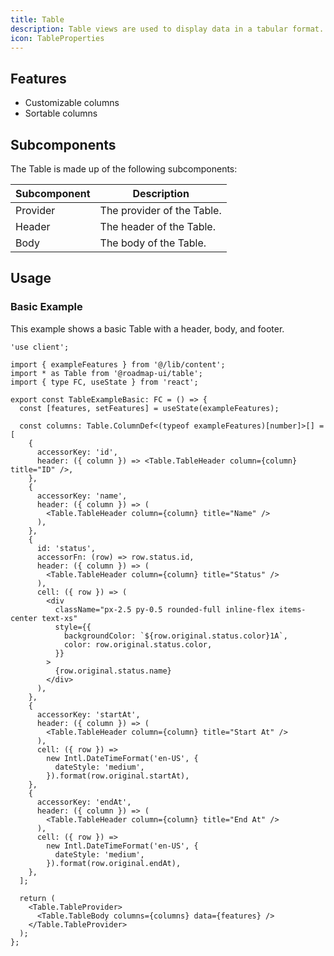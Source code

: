 ```yaml
---
title: Table
description: Table views are used to display data in a tabular format. They are useful for displaying large amounts of data in a structured way.
icon: TableProperties
---
```


<div className="not-prose w-full bg-white border rounded-xl overflow-auto" style={{ height: '32rem' }}>
  <Table.Basic />
</div>

## Features

- Customizable columns
- Sortable columns

## Subcomponents

The Table is made up of the following subcomponents:

| Subcomponent | Description |
| ------- | ----------- |
| Provider | The provider of the Table. |
| Header | The header of the Table. |
| Body | The body of the Table. |

## Usage

### Basic Example

This example shows a basic Table with a header, body, and footer.

<div className="not-prose w-full bg-white border rounded-xl overflow-auto" style={{ height: '32rem' }}>
  <Table.Basic />
</div>

```tsx
'use client';

import { exampleFeatures } from '@/lib/content';
import * as Table from '@roadmap-ui/table';
import { type FC, useState } from 'react';

export const TableExampleBasic: FC = () => {
  const [features, setFeatures] = useState(exampleFeatures);

  const columns: Table.ColumnDef<(typeof exampleFeatures)[number]>[] = [
    {
      accessorKey: 'id',
      header: ({ column }) => <Table.TableHeader column={column} title="ID" />,
    },
    {
      accessorKey: 'name',
      header: ({ column }) => (
        <Table.TableHeader column={column} title="Name" />
      ),
    },
    {
      id: 'status',
      accessorFn: (row) => row.status.id,
      header: ({ column }) => (
        <Table.TableHeader column={column} title="Status" />
      ),
      cell: ({ row }) => (
        <div
          className="px-2.5 py-0.5 rounded-full inline-flex items-center text-xs"
          style={{
            backgroundColor: `${row.original.status.color}1A`,
            color: row.original.status.color,
          }}
        >
          {row.original.status.name}
        </div>
      ),
    },
    {
      accessorKey: 'startAt',
      header: ({ column }) => (
        <Table.TableHeader column={column} title="Start At" />
      ),
      cell: ({ row }) =>
        new Intl.DateTimeFormat('en-US', {
          dateStyle: 'medium',
        }).format(row.original.startAt),
    },
    {
      accessorKey: 'endAt',
      header: ({ column }) => (
        <Table.TableHeader column={column} title="End At" />
      ),
      cell: ({ row }) =>
        new Intl.DateTimeFormat('en-US', {
          dateStyle: 'medium',
        }).format(row.original.endAt),
    },
  ];

  return (
    <Table.TableProvider>
      <Table.TableBody columns={columns} data={features} />
    </Table.TableProvider>
  );
};
```